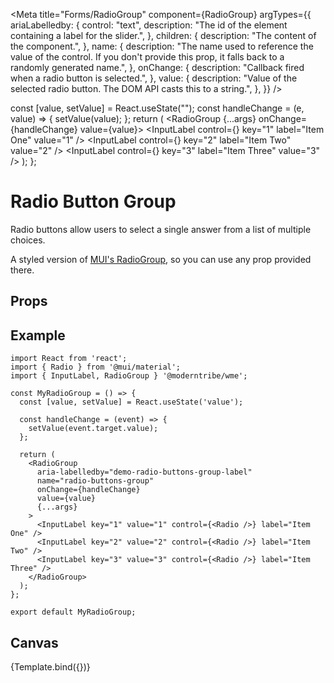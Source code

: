 
<Meta
  title="Forms/RadioGroup"
  component={RadioGroup}
  argTypes={{
    ariaLabelledby: {
      control: "text",
      description: "The id of the element containing a label for the slider.",
    },
    children: {
      description: "The content of the component.",
    },
    name: {
      description:
        "The name used to reference the value of the control. If you don't provide this prop, it falls back to a randomly generated name.",
    },
    onChange: {
      description: "Callback fired when a radio button is selected.",
    },
    value: {
      description:
        "Value of the selected radio button. The DOM API casts this to a string.",
    },
  }}
/>

  const [value, setValue] = React.useState("");
  const handleChange = (e, value) => {
    setValue(value);
  };
  return (
    <RadioGroup {...args} onChange={handleChange} value={value}>
      <InputLabel control={<Radio />} key="1" label="Item One" value="1" />
      <InputLabel control={<Radio />} key="2" label="Item Two" value="2" />
      <InputLabel control={<Radio />} key="3" label="Item Three" value="3" />
    </RadioGroup>
  );
};

# Radio Button Group

Radio buttons allow users to select a single answer from a list of multiple choices.

A styled version of <a href="https://mui.com/material-ui/react-radio-button/" target="_blank">MUI's RadioGroup</a>, so you can use any prop provided there.

## Props

<ArgsTable story="." />

## Example

```
import React from 'react';
import { Radio } from '@mui/material';
import { InputLabel, RadioGroup } '@moderntribe/wme';

const MyRadioGroup = () => {
  const [value, setValue] = React.useState('value');

  const handleChange = (event) => {
    setValue(event.target.value);
  };

  return (
    <RadioGroup
      aria-labelledby="demo-radio-buttons-group-label"
      name="radio-buttons-group"
      onChange={handleChange}
      value={value}
      {...args}
    >
      <InputLabel key="1" value="1" control={<Radio />} label="Item One" />
      <InputLabel key="2" value="2" control={<Radio />} label="Item Two" />
      <InputLabel key="3" value="3" control={<Radio />} label="Item Three" />
    </RadioGroup>
  );
};

export default MyRadioGroup;
```

## Canvas

<Canvas>
  <Story name="Default">{Template.bind({})}</Story>
</Canvas>
